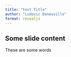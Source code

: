 ```yaml
---
title: "test Title"
author: "Ludovic Deneuville"
format: revealjs
---
```


## Some slide content {.theme-slide1}

These are some words
